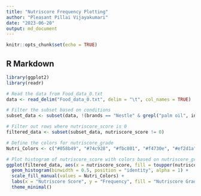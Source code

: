```yaml
---
title: "Nutriscore Frequency Plotting"
author: "Pleasant Pillai Vijayakumari"
date: "2023-06-20"
output: md_document
---
```


```r
knitr::opts_chunk$set(echo = TRUE)
```

## R Markdown

```r
library(ggplot2)
library(readr)

# Read the data from Food_data_0.txt
data <- read_delim("Food_data_0.txt", delim = "\t", col_names = TRUE)

# Filter the subset based on conditions
subset_data <- subset(data, !(brands == "Nestle" & grepl("palm oil", ingredients_text, ignore.case = TRUE)))

# Filter out rows where nutriscore_score is 0
filtered_data <- subset(subset_data, nutriscore_score != 0)

# Define the colors for nutriscore_grade
Nutri_Colors <- c("#058b49", "#74c928", "#fbc801", "#f4730e", "#ef2d1a")

# Plot histogram of nutriscore_score with colors based on nutriscore_grade
ggplot(filtered_data, aes(x = nutriscore_score, fill = toupper(nutriscore_grade))) +
  geom_histogram(binwidth = 0.5, position = "identity", alpha = 1) +
  scale_fill_manual(values = Nutri_Colors) +
  labs(x = "Nutriscore Score", y = "Frequency", fill = "Nutriscore Grade") +
  theme_minimal()

```


